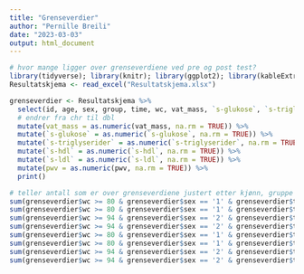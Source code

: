 ```yaml
---
title: "Grenseverdier"
author: "Pernille Breili"
date: "2023-03-03"
output: html_document
---
```


```r
# hvor mange ligger over grenseverdiene ved pre og post test? 
library(tidyverse); library(knitr); library(ggplot2); library(kableExtra); library(readxl); library(dplyr); library(flextable)
Resultatskjema <- read_excel("Resultatskjema.xlsx")

grenseverdier <- Resultatskjema %>%
  select(id, age, sex, group, time, wc, vat_mass, `s-glukose`, `s-triglyserider`, `s-hdl`, `s-ldl`, pwv) %>%
  # endrer fra chr til dbl
  mutate(vat_mass = as.numeric(vat_mass, na.rm = TRUE)) %>%
  mutate(`s-glukose` = as.numeric(`s-glukose`, na.rm = TRUE)) %>%
  mutate(`s-triglyserider` = as.numeric(`s-triglyserider`, na.rm = TRUE)) %>%
  mutate(`s-hdl` = as.numeric(`s-hdl`, na.rm = TRUE)) %>%
  mutate(`s-ldl` = as.numeric(`s-ldl`, na.rm = TRUE)) %>%
  mutate(pwv = as.numeric(pwv, na.rm = TRUE)) %>%
  print()

# teller antall som er over grenseverdiene justert etter kjønn, gruppe og pre/post
sum(grenseverdier$wc >= 80 & grenseverdier$sex == '1' & grenseverdier$time == 'pre' & grenseverdier$group == 'fls', na.rm = TRUE)
sum(grenseverdier$wc >= 80 & grenseverdier$sex == '1' & grenseverdier$time == 'pre' & grenseverdier$group == 'kon', na.rm = TRUE)
sum(grenseverdier$wc >= 94 & grenseverdier$sex == '2' & grenseverdier$time == 'pre' & grenseverdier$group == 'fls', na.rm = TRUE)
sum(grenseverdier$wc >= 94 & grenseverdier$sex == '2' & grenseverdier$time == 'pre' & grenseverdier$group == 'kon', na.rm = TRUE)
sum(grenseverdier$wc >= 80 & grenseverdier$sex == '1' & grenseverdier$time == 'post' & grenseverdier$group == 'fls', na.rm = TRUE)
sum(grenseverdier$wc >= 80 & grenseverdier$sex == '1' & grenseverdier$time == 'post' & grenseverdier$group == 'kon', na.rm = TRUE)
sum(grenseverdier$wc >= 94 & grenseverdier$sex == '2' & grenseverdier$time == 'post' & grenseverdier$group == 'fls', na.rm = TRUE)
sum(grenseverdier$wc >= 94 & grenseverdier$sex == '2' & grenseverdier$time == 'post' & grenseverdier$group == 'kon', na.rm = TRUE)


```

